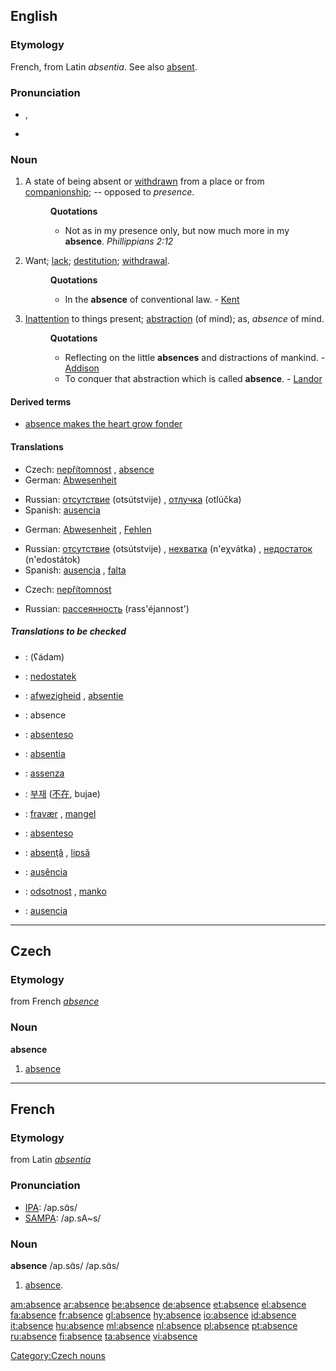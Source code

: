 ==English==

===Etymology===
French, from Latin ''absentia''. See also [[absent]].

===Pronunciation===
*{{IPA|/ˈæbsəns/}}, {{SAMPA|/"{bs@ns/}}
*{{audio|en-us-absence.ogg|Audio (US)}}

===Noun===
{{en-noun}}

#A state of being absent or [[withdrawn]] from a place or from [[companionship]]; -- opposed to ''presence''.
#:'''Quotations'''
#:*Not as in my presence only, but now much more in my '''absence'''. ''Phillippians 2:12''
#Want; [[lack]]; [[destitution]]; [[withdrawal]].
#:'''Quotations'''
#:*In the '''absence''' of conventional law. - [[Kent]]
#[[Inattention]] to things present; [[abstraction]] (of mind); as, ''absence'' of mind.
#:'''Quotations'''
#:*Reflecting on the little '''absences''' and distractions of mankind. - [[Addison]]
#:*To conquer that abstraction which is called '''absence'''. - [[Landor]]

====Derived terms====
*[[absence makes the heart grow fonder]]

====Translations====
{{trans-top|state of being absent}}
*Czech: [[nepřítomnost]] {{f}}, [[absence#Czech|absence]] {{f}} 
*German: [[Abwesenheit]] {{f}}
{{trans-mid}}
*Russian: [[отсутствие]] (otsútstvije) {{n}}, [[отлучка]] (otlúčka) {{f}}
*Spanish: [[ausencia]] {{f}}
{{trans-bottom}}

{{trans-top|want; lack; destitution; withdrawal}}
*German: [[Abwesenheit]] {{f}}, [[Fehlen]] {{n}}
{{trans-mid}}
*Russian: [[отсутствие]] (otsútstvije) {{n}}, [[нехватка]] (n'eχvátka) {{f}}, [[недостаток]] (n'edostátok) {{m}}
*Spanish: [[ausencia]] {{f}}, [[falta]] {{f}}
{{trans-bottom}}

{{trans-top|inattention to things present}}
*Czech: [[nepřítomnost]] {{f}}
{{trans-mid}}
*Russian: [[рассеянность]] (rass'éjannost') {{f}}
{{trans-bottom}}
=====Translations to be checked=====
{{checktrans}}

*{{ttbc|Arabic}}: {{ARchar|[[عدم|عَدَم]]}} (ʕádam) {{m}}
*{{ttbc|Czech}}: [[nedostatek]] {{m}}
*{{ttbc|Dutch}}: [[afwezigheid]] {{f}}, [[absentie]] {{f}}
*{{ttbc|French}}: absence {{f}}
*{{ttbc|Ido}}: [[absenteso]]
*{{ttbc|Interlingua}}: [[absentia]]
*{{ttbc|Italian}}: [[assenza]] {{f}}
*{{ttbc|Korean}}: [[부재]] ([[不在]], bujae)

*{{ttbc|Norwegian}}: [[fravær]] {{n}}, [[mangel]] {{c}}
*{{ttbc|Novial}}: [[absenteso]]
*{{ttbc|Romanian}}: [[absenţă]] {{f}}, [[lipsă]] {{f}}
*{{ttbc|Portuguese}}: [[ausência]] {{f}}
*{{ttbc|Slovene}}: [[odsotnost]] {{f}}, [[manko]] {{m}}
*{{ttbc|Spanish}}: [[ausencia]] {{f}}


----

==Czech==
===Etymology===
from French ''[[absence]]''
===Noun===
'''absence'''

# [[#English|absence]]
[[Category:Czech nouns]]

----

==French==
===Etymology===
from Latin ''[[absentia]]''

===Pronunciation===
*[[w:IPA|IPA]]: /ap.sɑ̃s/
*[[w:SAMPA|SAMPA]]: /ap.sA~s/

===Noun===
'''absence''' /ap.sɑ̃s/ /ap.sɑ̃s/
#[[absence]].

[[am:absence]]
[[ar:absence]]
[[be:absence]]
[[de:absence]]
[[et:absence]]
[[el:absence]]
[[fa:absence]]
[[fr:absence]]
[[gl:absence]]
[[hy:absence]]
[[io:absence]]
[[id:absence]]
[[it:absence]]
[[hu:absence]]
[[ml:absence]]
[[nl:absence]]
[[pl:absence]]
[[pt:absence]]
[[ru:absence]]
[[fi:absence]]
[[ta:absence]]
[[vi:absence]]